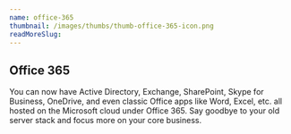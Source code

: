 ```yaml
---
name: office-365
thumbnail: /images/thumbs/thumb-office-365-icon.png
readMoreSlug:
---
```


## Office 365

You can now have Active Directory, Exchange, SharePoint, Skype for Business, OneDrive, and even classic Office apps like Word, Excel, etc. all hosted on the Microsoft cloud under Office 365. Say goodbye to your old server stack and focus more on your core business.